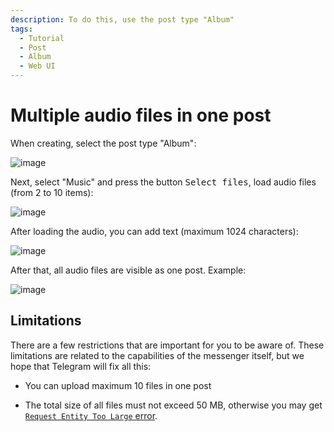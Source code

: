 ```yaml
---
description: To do this, use the post type "Album"
tags:
  - Tutorial
  - Post
  - Album
  - Web UI
---
```


# Multiple audio files in one post

When creating, select the post type "Album":

![image](/images/131265107-995b2686-3f77-48ff-9759-cd6ce8e596b4.png)

Next, select "Music" and press the button <kbd>Select files</kbd>, load audio files (from 2 to 10 items):

![image](/images/131265139-14381998-8e23-4526-9426-dd51b82f113a.png)

After loading the audio, you can add text (maximum 1024 characters):

![image](/images/131265209-e130b1f7-81cb-4038-8fc1-b3ac1ffacdcd.png)

After that, all audio files are visible as one post. Example:

![image](/images/131265246-23fa9c75-cb7b-4ccb-88c9-fe72ade315b1.png)

## Limitations

There are a few restrictions that are important for you to be aware of. These limitations are related to the capabilities of the messenger itself, but we hope that Telegram will fix all this:

* You can upload maximum 10 files in one post

* The total size of all files must not exceed 50 MB, otherwise you may get [`Request Entity Too Large` error](../errors/error-request-entity-too-large).

